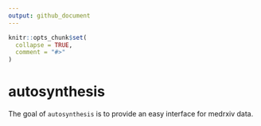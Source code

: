 ```yaml
---
output: github_document
---
```


<!-- README.md is generated from README.Rmd. Please edit that file -->

```r
knitr::opts_chunk$set(
  collapse = TRUE,
  comment = "#>"
)
```

# autosynthesis

<!-- badges: start -->
<!-- badges: end -->

The goal of `autosynthesis` is to provide an easy interface for medrxiv data.

